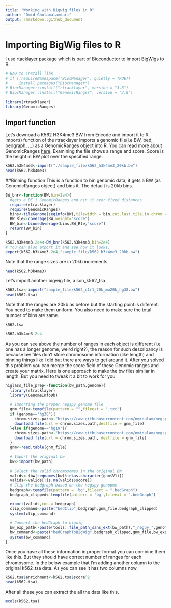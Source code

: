 ```yaml
---
title: "Working with Bigwig files in R"
author: "Omid Gholamalamdari"
output: rmarkdown::github_document
---
```


# Importing BigWig files to R
I use rtacklayer package which is part of Bioconductor to import BigWigs to R.
```r
# How to install libs
# if (!requireNamespace("BiocManager", quietly = TRUE))
#     install.packages("BiocManager")
# BiocManager::install("rtracklayer", version = "3.8")
# BiocManager::install("GenomicRanges", version = "3.8")

library(rtracklayer)
library(GenomicRanges)
```

## Import function
Let's downoad a K562 H3K4me3 BW from Encode and import it to R. 
import() function of the rtracklayer imports a genomic file(i.e BW, bed, bedgraph, ...) as a GenomicRanges object into R. 
You can read more about GenomicRanges [here](https://www.bioconductor.org/packages/release/bioc/vignettes/GenomicRanges/inst/doc/GenomicRangesIntroduction.html).
Examining the file shows a range and score. Score is the height in BW plot over the specified range.
```r
k562.h3k4me3<-import("./sample_file/k562_h3k4me3_20kb.bw")
head(k562.h3k4me3)
```

##Binning function
This is a function to bin genomic data, it gets a BW (as GenomicRanges object) and bins it. 
The default is 20kb bins. 
```r
BW_bnr<-function(BW,bin=2e4){
  #gets a BE i GenomicRanges and bin it over fixed distances
  require(rtracklayer)
  require(GenomicRanges)
  bins<-tileGenome(seqinfo(BW),tilewidth = bin,cut.last.tile.in.chrom = TRUE)
  BW_Rle<-coverage(BW,weight="score")
  BW_bin<-binnedAverage(bins,BW_Rle,"score")
  return(BW_bin)
}
```


```r
k562.h3k4me3.2e4<-BW_bnr(k562.h3k4me3,bin=2e4) 
# You can also export it and see how it looks.
export(k562.h3k4me3.2e4,"sample_file/k562_h3k4me3_20kb.bw")

```
Note that the range sizes are in 20kb increments
```r
head(k562.h3k4me3)
```

Let's import another bigwig file, a son_k562_tsa
```r
k562.tsa<-import("sample_file/k562_c1r1_20k_mw20k_hg38.bw")
head(k562.tsa)
```

Note that the ranges are 20kb as before but the starting point is diiferent. You need to make them uniform.
You also need to make sure the total number of bins are same. 

```r
k562.tsa
```

```r
k562.h3k4me3.2e4
```

As you can see above the number of ranges in each object is different (i.e one has a longer genome, weird right?), the reason for such descripancy is because bw files don't store chromosome information (like length) and binning things like I did but there are ways to get around it.
After you solved this problem you can merge the score field of these Genomic ranges and create your matrix. 
Here is one approach to make the bw files similar in length. But you need to tweak it a bit to work for you.
```r
higlass_file_prep<-function(bw_path,genome){
  library(rtracklayer)
  library(GenomeInfoDb)
  
  # Importing the proper negspy genome file
  gnm_file<-tempfile(pattern = "",fileext = ".txt")
  if (genome=="hg38"){
    chrom.sizes.path<-"https://raw.githubusercontent.com/omidalam/negspy/master/negspy/data/hg38/chromInfo.txt"
    download.file(url = chrom.sizes.path,destfile = gnm_file)
  }else if(genome=="hg19"){
    chrom.sizes.path<-"https://raw.githubusercontent.com/omidalam/negspy/master/negspy/data/hg19/chromInfo.txt"
    download.file(url = chrom.sizes.path, destfile = gnm_file)
  }
  gnm<-read.table(gnm_file)
  
  # Import the original bw
  bw<-import(bw_path)
  
  # Select the valid chromosomes in the original BW
  valids<-(bw[seqnames(bw)%in%as.character(gnm$V1)])
  valids<-valids[!is.na(valids$score)]
  # Clip the bedgraph based on the negspy genopme
  bedgraph<-tempfile(pattern = 'bg',fileext = ".bedGraph")
  bedgraph_clipped<-tempfile(pattern = 'bg',fileext = ".bedGraph")

  export(valids,con = bedgraph)
  clip_command<-paste("bedClip",bedgraph,gnm_file,bedgraph_clipped)
  system(clip_command)
  
  # Convert the bedGraph to bigwig
  bw_exp_path<-paste(tools::file_path_sans_ext(bw_path),"_negpy_",genome,".bw",sep='')
  bw_command<-paste("bedGraphToBigWig",bedgraph_clipped,gnm_file,bw_exp_path)
  system(bw_command)
}
```

Once you have all these information in proper format you can combine them like this. But they should have correct number of ranges for each chromosome. In the below example that I'm adding another column to the original k562_tsa data. As you can see it has two columns now.
```r
k562.tsa$enrichment<-k562.tsa$score^2
head(k562.tsa)
```
After all these you can extract the all the data like this.
```r
mcols(k562.tsa)
```

